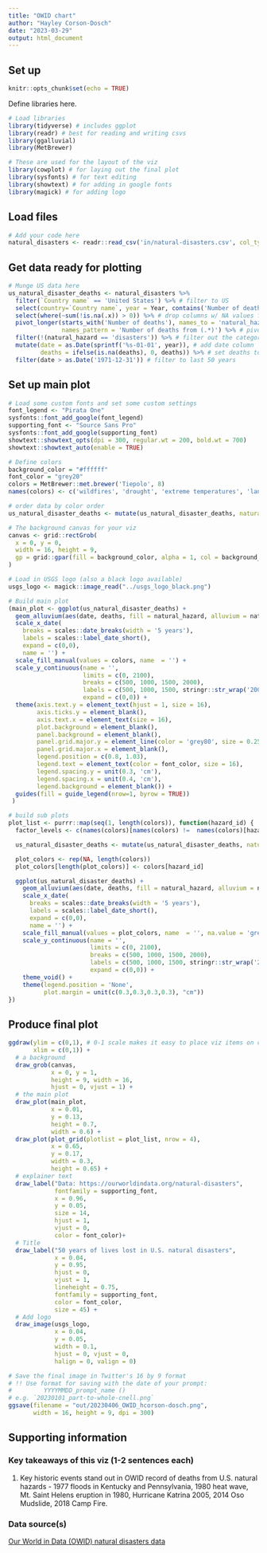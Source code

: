 ```yaml
---
title: "OWID chart"
author: "Hayley Corson-Dosch"
date: "2023-03-29"
output: html_document
---
```


## Set up

```r
knitr::opts_chunk$set(echo = TRUE)

```

Define libraries here. 

```r
# Load libraries
library(tidyverse) # includes ggplot
library(readr) # best for reading and writing csvs
library(ggalluvial)
library(MetBrewer)

# These are used for the layout of the viz
library(cowplot) # for laying out the final plot
library(sysfonts) # for text editing
library(showtext) # for adding in google fonts
library(magick) # for adding logo
```

## Load files

```r
# Add your code here
natural_disasters <- readr::read_csv('in/natural-disasters.csv', col_types = cols())
```

## Get data ready for plotting

```r
# Munge US data here
us_natural_disaster_deaths <- natural_disasters %>%
  filter(`Country name` == 'United States') %>% # filter to US
  select(country=`Country name`, year = Year, contains('Number of deaths')) %>% # Select death totals
  select(where(~sum(!is.na(.x)) > 0)) %>% # drop columns w/ NA values for all years
  pivot_longer(starts_with('Number of deaths'), names_to = 'natural_hazard', values_to = 'deaths',
               names_pattern = 'Number of deaths from (.*)') %>% # pivot to long format
  filter(!(natural_hazard == 'disasters')) %>% # filter out the category for all disasters
  mutate(date = as.Date(sprintf('%s-01-01', year)), # add date column
         deaths = ifelse(is.na(deaths), 0, deaths)) %>% # set deaths to 0 if NA
  filter(date > as.Date('1971-12-31')) # filter to last 50 years

```

## Set up main plot

```r
# Load some custom fonts and set some custom settings
font_legend <- "Pirata One"
sysfonts::font_add_google(font_legend)
supporting_font <- "Source Sans Pro"
sysfonts::font_add_google(supporting_font)
showtext::showtext_opts(dpi = 300, regular.wt = 200, bold.wt = 700)
showtext::showtext_auto(enable = TRUE)

# Define colors
background_color = "#ffffff"
font_color = "grey20"
colors = MetBrewer::met.brewer('Tiepolo', 8)
names(colors) <- c('wildfires', 'drought', 'extreme temperatures', 'landslides', 'volcanic activity', 'earthquakes', 'storms', 'floods')

# order data by color order
us_natural_disaster_deaths <- mutate(us_natural_disaster_deaths, natural_hazard = factor(natural_hazard, levels = names(colors)))

# The background canvas for your viz
canvas <- grid::rectGrob(
  x = 0, y = 0, 
  width = 16, height = 9,
  gp = grid::gpar(fill = background_color, alpha = 1, col = background_color)
)

# Load in USGS logo (also a black logo available)
usgs_logo <- magick::image_read("../usgs_logo_black.png") 

# Build main plot
(main_plot <- ggplot(us_natural_disaster_deaths) +
  geom_alluvium(aes(date, deaths, fill = natural_hazard, alluvium = natural_hazard), decreasing = FALSE, alpha = 0.7) +
  scale_x_date(
    breaks = scales::date_breaks(width = '5 years'),
    labels = scales::label_date_short(),
    expand = c(0,0),
    name = '') +
  scale_fill_manual(values = colors, name  = '') +
  scale_y_continuous(name = '',
                     limits = c(0, 2100),
                     breaks = c(500, 1000, 1500, 2000), 
                     labels = c(500, 1000, 1500, stringr::str_wrap('2000 deaths', 10)),
                     expand = c(0,0)) +
  theme(axis.text.y = element_text(hjust = 1, size = 16),
        axis.ticks.y = element_blank(),
        axis.text.x = element_text(size = 16),
        plot.background = element_blank(),
        panel.background = element_blank(),
        panel.grid.major.y = element_line(color = 'grey80', size = 0.25),
        panel.grid.major.x = element_blank(),
        legend.position = c(0.8, 1.03),
        legend.text = element_text(color = font_color, size = 16),
        legend.spacing.y = unit(0.3, 'cm'),
        legend.spacing.x = unit(0.4, 'cm'),
        legend.background = element_blank()) +
  guides(fill = guide_legend(nrow=1, byrow = TRUE))
 )

# build sub plots
plot_list <- purrr::map(seq(1, length(colors)), function(hazard_id) {
  factor_levels <- c(names(colors)[names(colors) !=  names(colors)[hazard_id]], names(colors)[hazard_id])

  us_natural_disaster_deaths <- mutate(us_natural_disaster_deaths, natural_hazard = factor(natural_hazard, levels = factor_levels))

  plot_colors <- rep(NA, length(colors))
  plot_colors[length(plot_colors)] <- colors[hazard_id]

  ggplot(us_natural_disaster_deaths) +
    geom_alluvium(aes(date, deaths, fill = natural_hazard, alluvium = natural_hazard), decreasing = FALSE, alpha = 1) +
    scale_x_date(
      breaks = scales::date_breaks(width = '5 years'),
      labels = scales::label_date_short(),
      expand = c(0,0),
      name = '') +
    scale_fill_manual(values = plot_colors, name  = '', na.value = 'grey90') +
    scale_y_continuous(name = '',
                       limits = c(0, 2100),
                       breaks = c(500, 1000, 1500, 2000),
                       labels = c(500, 1000, 1500, stringr::str_wrap('2000 deaths', 10)),
                       expand = c(0,0)) +
    theme_void() +
    theme(legend.position = 'None',
          plot.margin = unit(c(0.3,0.3,0.3,0.3), "cm"))
})

```


## Produce final plot

```r
ggdraw(ylim = c(0,1), # 0-1 scale makes it easy to place viz items on canvas
       xlim = c(0,1)) +
  # a background
  draw_grob(canvas,
            x = 0, y = 1,
            height = 9, width = 16,
            hjust = 0, vjust = 1) +
  # the main plot
  draw_plot(main_plot,
            x = 0.01,
            y = 0.13,
            height = 0.7,
            width = 0.6) +
  draw_plot(plot_grid(plotlist = plot_list, nrow = 4),
            x = 0.65,
            y = 0.17,
            width = 0.3,
            height = 0.65) +
  # explainer text
  draw_label("Data: https://ourworldindata.org/natural-disasters",
             fontfamily = supporting_font,
             x = 0.96,   
             y = 0.05,
             size = 14,
             hjust = 1,
             vjust = 0,
             color = font_color)+
  # Title
  draw_label("50 years of lives lost in U.S. natural disasters",
             x = 0.04,
             y = 0.95,
             hjust = 0,
             vjust = 1,
             lineheight = 0.75,
             fontfamily = supporting_font,
             color = font_color,
             size = 45) +
  # Add logo
  draw_image(usgs_logo, 
             x = 0.04,
             y = 0.05,
             width = 0.1, 
             hjust = 0, vjust = 0, 
             halign = 0, valign = 0)

# Save the final image in Twitter's 16 by 9 format
# !! Use format for saving with the date of your prompt: 
#         YYYYMMDD_prompt_name ()
# e.g. `20230101_part-to-whole-cnell.png`
ggsave(filename = "out/20230406_OWID_hcorson-dosch.png", 
       width = 16, height = 9, dpi = 300)
```

## Supporting information

### Key takeaways of this viz (1-2 sentences each)

1. Key historic events stand out in OWID record of deaths from U.S. natural hazards - 1977 floods in Kentucky and Pennsylvania, 1980 heat wave, Mt. Saint Helens eruption in 1980, Hurricane Katrina 2005, 2014 Oso Mudslide, 2018 Camp Fire. 

### Data source(s)

[Our World in Data (OWID) natural disasters data](https://ourworldindata.org/natural-disasters)


